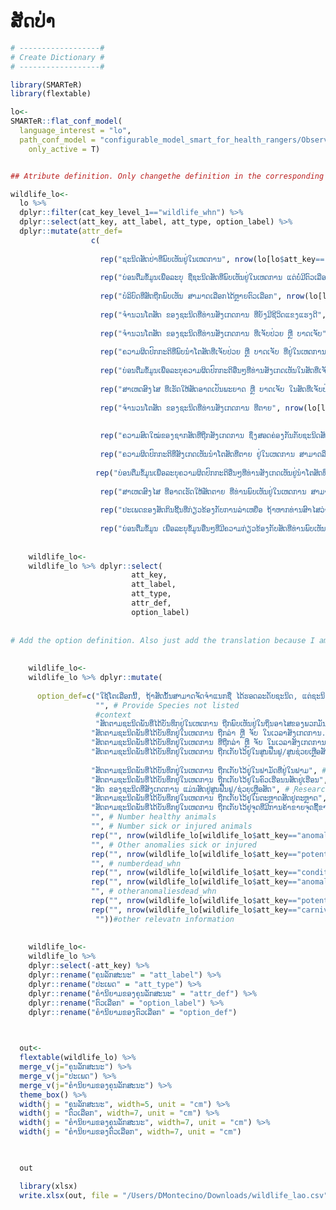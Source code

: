 # ສັດປ່າ {.unnumbered}

```r

# ------------------#
# Create Dictionary #
# ------------------#

library(SMARTeR)
library(flextable)

lo<-
SMARTeR::flat_conf_model(
  language_interest = "lo",
  path_conf_model = "configurable_model_smart_for_health_rangers/Observations_Specimens_Final_conf_model_smart_for_health_rangers.xml",
    only_active = T)


## Atribute definition. Only changethe definition in the corresponding language because I am using the keys to subset the specific componenets.

wildlife_lo<-  
  lo %>% 
  dplyr::filter(cat_key_level_1=="wildlife_whn") %>% 
  dplyr::select(att_key, att_label, att_type, option_label) %>% 
  dplyr::mutate(attr_def=
                  c(
                    
                    rep("ຊະນິດສັດປ່າທີ່ພົບເຫັນຢູ່ໃນເຫດການ", nrow(lo[lo$att_key=="species_whn" & lo$cat_key_level_1=="wildlife_whn",])),
                    
                    rep("ບ່ອນຕື່ມຂໍ້ມູນເພື່ອລະບຸ ຊື່ຊະນິດສັດທີ່ພົບເຫັນຢູ່ໃນເຫດການ ແຕ່ບໍ່ມີຕົວເລືອກຢູ່ໃນລາຍການຂອງ 'ຊະນິດສັດ'", nrow(lo[lo$att_key=="providespeciesnotlisted_whn" & lo$cat_key_level_1=="wildlife_whn",])),
                    
                    rep("ບໍລິບົດທີ່ສັດຖືກພົບເຫັນ ສາມາດເລືອກໄດ້ຫຼາຍຕົວເລືອກ", nrow(lo[lo$att_key=="context_whn" & lo$cat_key_level_1=="wildlife_whn",])),
                    
                    rep("ຈໍານວນໂຕສັດ ຂອງຊະນິດທີ່ທ່ານສັງເກດການ ທີ່ຍັງມີຊີວິດແຂງແຮງດີ", nrow(lo[lo$att_key=="numberhealthy_whn" & lo$cat_key_level_1=="wildlife_whn",])),
                    
                    rep("ຈໍານວນໂຕສັດ ຂອງຊະນິດທີ່ທ່ານສັງເກດການ ທີ່ເຈັບປ່ວຍ ຫຼື ບາດເຈັບ", nrow(lo[lo$att_key=="numbersickorinjured_whn" & lo$cat_key_level_1=="wildlife_whn",])),
                    
                    rep("ຄວາມຜິດປົກກະຕິທີ່ພົບນໍາໂຕສັດທີ່ເຈັບປ່ວຍ ຫຼື ບາດເຈັບ ທີ່ຢູ່ໃນເຫດການ ສາມາດເລືອກໄດ້ຫຼາຍຕົວເລືອກ", nrow(lo[lo$att_key=="anomaliesinsickorinjuredanimals_whn" & lo$cat_key_level_1=="wildlife_whn",])),
                    
                    rep("ບ່ອນຕື່ມຂໍ້ມູນເພື່ອລະບຸຄວາມຜິດປົກກະຕິອື່ນໆທີ່ທ່ານສັງເກດເຫັນໃນສັດທີ່ເຈັບປ່ວຍ ຫຼື ບາດເຈັບ ທີ່ພົບເຫັນຢູ່ໃນເຫດການ ແຕ່ບໍ່ມີຕົວເລືອກຢູ່ໃນລາຍການຂອ 'ຄວາມຜິດປົກກະຕິທີ່ພົບໃນສັດທີ່ເຈັບປ່ວຍ ຫຼື ບາດເຈັບ'", nrow(lo[lo$att_key=="otheranomaliessickorinjured_whn" & lo$cat_key_level_1=="wildlife_whn",])),
                    
                    rep("ສາເຫດສົງໄສ ທີ່ເຮັດໃຫ້ສັດອາດເປັນພະຍາດ ຫຼື ບາດເຈັບ ໃນສັດທີ່ເຈັບປ່ວຍຫຼື ບາດເຈັບ ທີ່ທ່ານພົບເຫັນຢູ່ໃນເຫດການ. ສາມາດເລືອກໄດ້ຫຼາຍຕົວເລືອກ", nrow(lo[lo$att_key=="potentialcausediseaseorinjury_whn" & lo$cat_key_level_1=="wildlife_whn",])),
                    
                    rep("ຈໍານວນໂຕສັດ ຂອງຊະນິດທີ່ທ່ານສັງເກດການ ທີ່ຕາຍ", nrow(lo[lo$att_key=="numberdead_whn" & lo$cat_key_level_1=="wildlife_whn",])),
                    
                    
                    rep("ຄວາມສົດໃໝ່ຂອງຊາກສັດທີ່ຖືກສັງເກດການ ຊຶ່ງສອດຄ່ອງກັນກັບຊະນິດສັດທີ່ໄດ້ຖືກບັນທຶກ. ສາມາດເລືອກໄດ້ຫຼາຍກວ່າໜຶ່ງໂຕເລືອກ. ໃຫ້ເລືອກເອົາ 'ບໍ່ມີສັດຕາຍ' ຖ້າຊະນິດສັດທີ່ສັງເກດການນັ້ນບໍ່ແມ່ນສັດຕາຍ" , nrow(lo[lo$att_key=="conditiondeadanimals_whn" & lo$cat_key_level_1=="wildlife_whn",])),
                    
                    rep("ຄວາມຜິດປົກກະຕິທີ່ສັງເກດເຫັນນໍາໂຕສັດທີ່ຕາຍ ຢູ່ໃນເຫດການ ສາມາດລືອກໄດ້ຫຼາຍຕົວເລືອກ", nrow(lo[lo$att_key=="anomaliesindeadanimals_whn" & lo$cat_key_level_1=="wildlife_whn",])),
                    
                   rep("ບ່ອນຕື່ມຂໍ້ມູນເພື່ອລະບຸຄວາມຜິດປົກກະຕິອື່ນໆທີ່ທ່ານສັງເກດເຫັນຢູ່ນໍາໂຕສັດທີ່ຕາຍ ຢູ່ໃນເຫດການ ແຕ່ບໍ່ມີຕົວເລືອກຢູ່ໃນລາຍການຂອງ 'ຄວາມຜິດປົກກະຕິທີ່ພົບໃນສັດຕາຍ'", nrow(lo[lo$att_key=="otheranomaliesdead_whn" & lo$cat_key_level_1=="wildlife_whn",])),
                    
                    rep("ສາເຫດສົງໄສ ທີ່ອາດເຮັດໃຫ້ສັດຕາຍ ທີ່ທ່ານພົບເຫັນຢູ່ໃນເຫດການ ສາມາດເລືອກໄດ້ຫຼາຍຕົວເລືອກ", nrow(lo[lo$att_key=="potentialcausedeath_whn" & lo$cat_key_level_1=="wildlife_whn",])),
                    
                    rep("ປະເພດຂອງສັດກິນຊີ້ນທີ່ກ່ຽວຂ້ອງກັບການລ່າເຫຍື່ອ ຖ້າຫາກທ່ານສົາໄສວ່າສາເຫດຂອງການບາດເຈັບ ຫຼື ຕາຍຂອງສັດ ອາດເກີດຈາກການລ່າຈາກສັດກິນຊີ້ນ, ໃຫ້ທ່ານເລືອກຕົວເລືອກ 'ການລ່າເຫຍື່ອ'", nrow(lo[lo$att_key=="carnivoreattack_whn" & lo$cat_key_level_1=="wildlife_whn",])),
                    
                    rep("ບ່ອນຕື່ມຂໍ້ມູນ ເພື່ອລະບຸຂໍ້ມູນອື່ນໆທີ່ມີຄວາມກ່ຽວຂ້ອງກັບສັດທີ່ທ່ານພົບເຫັນ", nrow(lo[lo$att_key=="otherrelevantinformation_whn" & lo$cat_key_level_1=="wildlife_whn",])))) 
  
    
    wildlife_lo<-
    wildlife_lo %>% dplyr::select(
                           att_key,
                           att_label,
                           att_type,
                           attr_def, 
                           option_label)
    
    
# Add the option definition. Also just add the translation because I am using the keys to get to specific components.    
    
    
    wildlife_lo<-
    wildlife_lo %>% dplyr::mutate(
      
      option_def=c("ໃຊ້ໂຕເລືອກນີ້, ຖ້າສັດນັ້ນສາມາດຈັດຈໍາແນກຊື່ ໄດ້ຮອດລະດັບຊະນິດ, ແຕ່ຊະນິດດັ່ງກ່າວຍັງບໍ່ເຫັນມີຢູ່ໃນບັນຊີລາຍຊື່ຊະນິດສັດ ທີ່ຢູ່ໃນໂຄງຮ່າງການຈັດຈໍາແນກນັ້ນ",  # Species not listed
                   "", # Provide Species not listed
                   #context
                   "ສັດຕາມຊະນິດພັນທີ່ໄດ້ບັນທຶກຢູ່ໃນເຫດການ ຖືກພົບເຫັນຢູ່ໃນຖິ່ນອາໄສຂອງພວກມັນ ແລະ ບໍ່ໄດ້ຖືກລ່າ, ຈັບ, ກັກຂັງ ຫຼື ຈໍາກັດໃດໆ. ສັດເຫຼົ່ານີ້ ຖືກຈັບມາ ເພື່ອຈຸດປະສົງການເຝົ້າລະວັງດ້ານສຸຂະພາບ ແລະ ຍັງຖືວ່າເປັນການ 'ປ່ອຍອິດສະລະ'າ ເພື່ອຈຸດປະສົງການເຝົ້າລະວັງ", # free-ranging
                  "ສັດຕາມຊະນິດພັນທີ່ໄດ້ບັນທຶກຢູ່ໃນເຫດການ ຖືກລ່າ ຫຼື ຈັບ ໃນເວລາສັງເກດການ. ເຖິງຢ່າງໃດກໍຕາມ, ພວກມັນໄດ້ຖືກເຄື່ອນຍ້າຍອອກຈາກສະຖານທີ່ເດີມທີ່ສັດຖືກລ່າ ຫຼື ຈັບ. ຕົວຢ່າງ: ພົບເຫັນມີສັດຖືກຂັງໄວ້ຢູ່ໃນກົງຂອງນັກລ່າທີ່ກຳລັງຍ່າງຢູ່ໃນເຂດປ່າສະຫງວນ", #Hunted and Displaced             
                  "ສັດຕາມຊະນິດພັນທີ່ໄດ້ບັນທຶກຢູ່ໃນເຫດການ ທີ່ຖືກລ່າ ຫຼື ຈັບ ໃນເວລາສັງເກດການ. ເຖິງຢ່າງໃດກໍຕາມ, ພວກມັນຍັງບໍ່ໄດ້ຖືກເຄື່ອນຍ້າຍອອກຈາກສະຖານທີ່ເດີມທີ່ສັດຖືກລ່າ ຫຼື ຈັບ ຕົວຢ່າງ:ພົບເຫັນມີສັດຕິດກັບດັກ ຫຼື ຖືກແຮ້ວ ທີ່ນັກລ່າໄດ້ວາງກັບດັກ ຫຼື ແຮ້ວ ໄວ້", #Hunted and not Displaced  
                  "ສັດຕາມຊະນິດພັນທີ່ໄດ້ບັນທຶກຢູ່ໃນເຫດການ ຖືກເກັບໄວ້ຢູ່ໃນສູນຟື້ນຟູ/ສູນຊ່ວຍເຫຼືອສັດຟື້ນຟູ/ຊ່ວຍເຫຼືອສັດ", # Rescue/Rehabilitation Center
                  
                  "ສັດຕາມຊະນິດພັນທີ່ໄດ້ບັນທຶກຢູ່ໃນເຫດການ ຖືກເກັບໄວ້ຢູ່ໃນຟາມັດທີ່ຢູ່ໃນຟາມ", # farm
                  "ສັດຕາມຊະນິດພັນທີ່ໄດ້ບັນທຶກຢູ່ໃນເຫດການ ຖືກເກັບໄວ້ຢູ່ໃນຄົວເຮືອນນສັດຢູ່ເຮືອນ", # household
                  "ສັດ ຂອງຊະນິດທີ່ສັງເກດການ ແມ່ນສັດຢູ່ສູນຟື້ນຟູ/ຊ່ວຍເຫຼືອສັດ", # Research or conservation capture
                  "ສັດຕາມຊະນິດພັນທີ່ໄດ້ບັນທຶກຢູ່ໃນເຫດການ ຖືກເກັບໄວ້ຢູ່ໃນຕະຫຼາດສັດຢູ່ຕະຫຼາດ", # market
                  "ສັດຕາມຊະນິດພັນທີ່ໄດ້ບັນທຶກຢູ່ໃນເຫດການ ຖືກເກັບໄວ້ຢູ່ຈຸດທີ່ມີການຄ້າຂາຍຈຸດຊື້ຂາຍແລກປ່ຽນ", # tradepost
                  "", # Number healthy animals
                  "", # Number sick or injured animals
                  rep("", nrow(wildlife_lo[wildlife_lo$att_key=="anomaliesinsickorinjuredanimals_whn",])), #Anomalies in Sick or Injured Animals
                  "", # Other anomalies sick or injured     
                  rep("", nrow(wildlife_lo[wildlife_lo$att_key=="potentialcausediseaseorinjury_whn",])),    
                  "", # numberdead_whn     
                  rep("", nrow(wildlife_lo[wildlife_lo$att_key=="conditiondeadanimals_whn",])), # conditiondeadanimals_whn     
                  rep("", nrow(wildlife_lo[wildlife_lo$att_key=="anomaliesindeadanimals_whn",])), #Anomalies in Dead Animals
                  "", # otheranomaliesdead_whn     
                  rep("", nrow(wildlife_lo[wildlife_lo$att_key=="potentialcausedeath_whn",])), # potentialcausedeath_whn
                  rep("", nrow(wildlife_lo[wildlife_lo$att_key=="carnivoreattack_whn",])), # carnivore attack
                   ""))#other relevatn information
                  
                  
    wildlife_lo<-
    wildlife_lo %>% 
    dplyr::select(-att_key) %>% 
    dplyr::rename("ຄຸນລັກສະນະ" = "att_label") %>% 
    dplyr::rename("ປະເພດ" = "att_type") %>% 
    dplyr::rename("ຄໍານິຍາມຂອງຄຸນລັກສະນະ" = "attr_def") %>% 
    dplyr::rename("ຕົວເລືອກ" = "option_label") %>% 
    dplyr::rename("ຄໍານິຍາມຂອງຕົວເລືອກ" = "option_def") 


  
  out<-  
  flextable(wildlife_lo) %>% 
  merge_v(j="ຄຸນລັກສະນະ") %>% 
  merge_v(j="ປະເພດ") %>% 
  merge_v(j="ຄໍານິຍາມຂອງຄຸນລັກສະນະ") %>% 
  theme_box() %>% 
  width(j = "ຄຸນລັກສະນະ", width=5, unit = "cm") %>% 
  width(j = "ຕົວເລືອກ", width=7, unit = "cm") %>% 
  width(j = "ຄໍານິຍາມຂອງຄຸນລັກສະນະ", width=7, unit = "cm") %>% 
  width(j = "ຄໍານິຍາມຂອງຕົວເລືອກ", width=7, unit = "cm")

  

  out

  library(xlsx)
  write.xlsx(out, file = "/Users/DMontecino/Downloads/wildlife_lao.csv")

```


